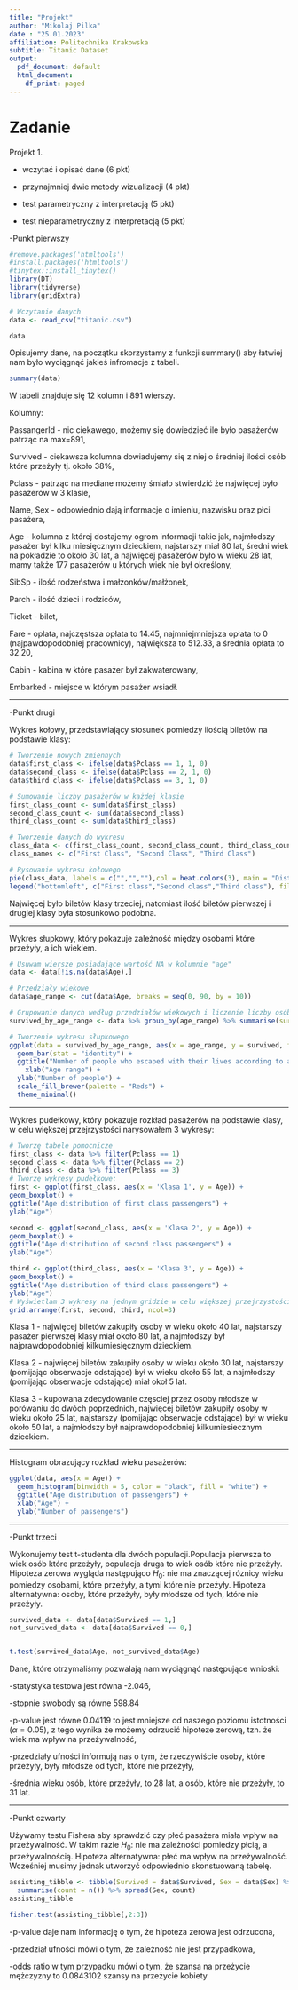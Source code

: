 ---
title: "Projekt"
author: "Mikolaj Pilka"
date : "25.01.2023"
affiliation: Politechnika Krakowska
subtitle: Titanic Dataset
output:
  pdf_document: default
  html_document:
    df_print: paged
---

# Zadanie

Projekt 1.

- wczytać i opisać dane (6 pkt)

- przynajmniej dwie metody wizualizacji (4 pkt)

- test parametryczny z interpretacją (5 pkt)

- test nieparametryczny z interpretacją (5 pkt)

-Punkt pierwszy

```{r, message=FALSE, echo=FALSE, warning=FALSE}
#remove.packages('htmltools')
#install.packages('htmltools')
#tinytex::install_tinytex()
library(DT)
library(tidyverse)
library(gridExtra)
```


```{r}
# Wczytanie danych
data <- read_csv("titanic.csv")
```

```{r}
data
```

Opisujemy dane, na początku skorzystamy z funkcji summary() aby łatwiej nam było wyciągnąć jakieś infromacje z tabeli.

```{r}
summary(data)
```

W tabeli znajduje się 12 kolumn i 891 wierszy. 

Kolumny:

PassangerId - nic ciekawego, możemy się dowiedzieć ile było pasażerów patrząc na max=891,

Survived - ciekawsza kolumna dowiadujemy się z niej o średniej ilości osób które przeżyły tj. około 38%,

Pclass - patrząc na mediane możemy śmiało stwierdzić że najwięcej było pasażerów w 3 klasie,

Name, Sex - odpowiednio dają informacje o imieniu, nazwisku oraz płci pasażera,

Age - kolumna z której dostajemy ogrom informacji takie jak, najmłodszy pasażer był kilku miesięcznym dzieckiem, najstarszy miał 80 lat, średni wiek na pokładzie to około 30 lat, a najwięcej pasażerów było w wieku 28 lat, mamy także 177 pasażerów u których wiek nie był określony,

SibSp - ilość rodzeństwa i małżonków/małżonek,

Parch - ilość dzieci i rodziców,

Ticket - bilet,

Fare - opłata, najczęstsza opłata to 14.45, najmniejmniejsza opłata to 0 (najpawdopodobniej pracownicy), największa to 512.33, a średnia opłata to 32.20,

Cabin - kabina w które pasażer był zakwaterowany,

Embarked - miejsce w którym pasażer wsiadł.


--------------------------------------------------------------------------------------------------------------------------------------------

-Punkt drugi

Wykres kołowy, przedstawiający stosunek pomiedzy ilością biletów na podstawie klasy:

```{r}
# Tworzenie nowych zmiennych
data$first_class <- ifelse(data$Pclass == 1, 1, 0)
data$second_class <- ifelse(data$Pclass == 2, 1, 0)
data$third_class <- ifelse(data$Pclass == 3, 1, 0)

# Sumowanie liczby pasażerów w każdej klasie
first_class_count <- sum(data$first_class)
second_class_count <- sum(data$second_class)
third_class_count <- sum(data$third_class)

# Tworzenie danych do wykresu
class_data <- c(first_class_count, second_class_count, third_class_count)
class_names <- c("First Class", "Second Class", "Third Class")

# Rysowanie wykresu kołowego
pie(class_data, labels = c("","",""),col = heat.colors(3), main = "Distribution of passangers by class")
legend("bottomleft", c("First class","Second class","Third class"), fill = heat.colors(3))
```

Najwięcej było biletów klasy trzeciej, natomiast ilość biletów pierwszej i drugiej klasy była stosunkowo podobna.

--------------------------------------------------------------------------------------------------------------------------------------------

Wykres słupkowy, który pokazuje zależność między osobami które przeżyły, a ich wiekiem.

```{r}
# Usuwam wiersze posiadające wartość NA w kolumnie "age"
data <- data[!is.na(data$Age),]

# Przedziały wiekowe
data$age_range <- cut(data$Age, breaks = seq(0, 90, by = 10))

# Grupowanie danych według przedziałów wiekowych i liczenie liczby osób, które przeżyły.
survived_by_age_range <- data %>% group_by(age_range) %>% summarise(survived = sum(Survived))

# Tworzenie wykresu słupkowego
ggplot(data = survived_by_age_range, aes(x = age_range, y = survived, fill = age_range)) +
  geom_bar(stat = "identity") +
  ggtitle("Number of people who escaped with their lives according to age range") +
    xlab("Age range") +
  ylab("Number of people") +
  scale_fill_brewer(palette = "Reds") + 
  theme_minimal()
```

--------------------------------------------------------------------------------------------------------------------------------------------

Wykres pudełkowy, który pokazuje rozkład pasażerów na podstawie klasy, w celu większej przejrzystości narysowałem 3 wykresy:

```{r}
# Tworzę tabele pomocnicze
first_class <- data %>% filter(Pclass == 1)
second_class <- data %>% filter(Pclass == 2)
third_class <- data %>% filter(Pclass == 3)
# Tworzę wykresy pudełkowe:
first <- ggplot(first_class, aes(x = 'Klasa 1', y = Age)) +
geom_boxplot() +
ggtitle("Age distribution of first class passengers") +
ylab("Age")

second <- ggplot(second_class, aes(x = 'Klasa 2', y = Age)) +
geom_boxplot() +
ggtitle("Age distribution of second class passengers") +
ylab("Age")

third <- ggplot(third_class, aes(x = 'Klasa 3', y = Age)) +
geom_boxplot() +
ggtitle("Age distribution of third class passengers") +
ylab("Age")
# Wyświetlam 3 wykresy na jednym gridzie w celu większej przejrzystości
grid.arrange(first, second, third, ncol=3)
```

Klasa 1 - najwięcej biletów zakupiły osoby w wieku około 40 lat, najstarszy pasażer pierwszej klasy miał około 80 lat, a najmłodszy był najprawdopodobniej kilkumiesięcznym dzieckiem.

Klasa 2 - najwięcej biletów zakupiły osoby w wieku około 30 lat, najstarszy (pomijając obserwacje odstające) był w wieku około 55 lat, a najmłodszy (pomijając obserwacje odstające) miał okoł 5 lat.

Klasa 3 - kupowana zdecydowanie częsciej przez osoby młodsze w porówaniu do dwóch poprzednich, najwięcej biletów zakupiły osoby w wieku około 25 lat, najstarszy (pomijając obserwacje odstające) był w wieku około 50 lat, a najmłodszy był najprawdopodobniej kilkumiesiecznym dzieckiem.

--------------------------------------------------------------------------------------------------------------------------------------------

Histogram obrazujący rozkład wieku pasażerów:

```{r}
ggplot(data, aes(x = Age)) +
  geom_histogram(binwidth = 5, color = "black", fill = "white") +
  ggtitle("Age distribution of passengers") +
  xlab("Age") +
  ylab("Number of passengers")
```

--------------------------------------------------------------------------------------------------------------------------------------------

-Punkt trzeci

Wykonujemy test t-studenta dla dwóch populacji.Populacja pierwsza to wiek osób które przeżyły, populacja druga to wiek osób które nie przeżyły. Hipoteza zerowa wygląda następująco $H_0:$ nie ma znaczącej róznicy wieku pomiedzy osobami, które przeżyły, a tymi które nie przeżyły. Hipoteza alternatywna: osoby, które przeżyły, były młodsze od tych, które nie przeżyły.

```{r}

survived_data <- data[data$Survived == 1,]
not_survived_data <- data[data$Survived == 0,]


t.test(survived_data$Age, not_survived_data$Age)
```

Dane, które otrzymaliśmy pozwalają nam wyciągnąć następujące wnioski: 

-statystyka testowa jest równa -2.046,

-stopnie swobody są równe 598.84

-p-value jest równe 0.04119 to jest mniejsze od naszego poziomu istotności ($\alpha=0.05$), z tego wynika że możemy odrzucić hipoteze zerową, tzn. że wiek ma wpływ na przeżywalność,

-przedziały ufności informują nas o tym, że rzeczywiście osoby, które przeżyły, były młodsze od tych, które nie przeżyły,

-średnia wieku osób, które przeżyły, to 28 lat, a osób, które nie przeżyły, to 31 lat.

--------------------------------------------------------------------------------------------------------------------------------------------

-Punkt czwarty

Używamy testu Fishera aby sprawdzić czy płeć pasażera miała wpływ na przeżywalność. W takim razie $H_0:$ nie ma zależności pomiedzy płcią, a przeżywalnością. Hipoteza alternatywna: płeć ma wpływ na przeżywalność. Wcześniej musimy jednak utworzyć odpowiednio skonstuowaną tabelę.

```{r}
assisting_tibble <- tibble(Survived = data$Survived, Sex = data$Sex) %>% group_by(Survived, Sex) %>% 
  summarise(count = n()) %>% spread(Sex, count)
assisting_tibble
```


```{r}
fisher.test(assisting_tibble[,2:3])
```

-p-value daje nam informację o tym, że hipoteza zerowa jest odrzucona,

-przedział ufności mówi o tym, że zależność nie jest przypadkowa,

-odds ratio w tym przypadku mówi o tym, że szansa na przeżycie mężczyzny to 0.0843102 szansy na przeżycie kobiety